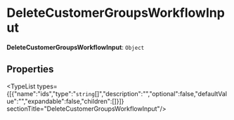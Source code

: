 
# DeleteCustomerGroupsWorkflowInput

 **DeleteCustomerGroupsWorkflowInput**: `Object`

## Properties

<TypeList types={[{"name":"ids","type":"`string`[]","description":"","optional":false,"defaultValue":"","expandable":false,"children":[]}]}  sectionTitle="DeleteCustomerGroupsWorkflowInput"/>
